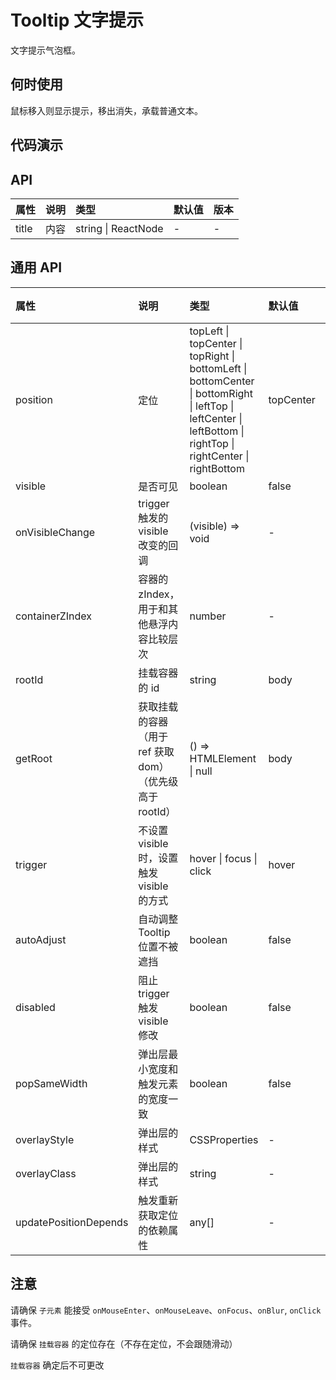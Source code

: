 


# Tooltip 文字提示

文字提示气泡框。

## 何时使用

鼠标移入则显示提示，移出消失，承载普通文本。

## 代码演示

<CodeWrapper>
    <CodeBox title="基本" desc={descNormal} code={codeNormal}>
        <DemoNormal />
    </CodeBox>
    <CodeBox title="定位" desc={descPosition} code={codePosition}>
        <DemoPosition />
    </CodeBox>
</CodeWrapper>

## API

<div className="api">

| 属性  | 说明 | 类型                | 默认值 | 版本 |
| :---- | :--- | :------------------ | :----- | :--- |
| title | 内容 | string \| ReactNode | -      | -    |

</div>

## 通用 API

<div className="api">

| 属性                  | 说明                                                     | 类型                                                                                                                                                           | 默认值    | 版本 |
| :-------------------- | :------------------------------------------------------- | :------------------------------------------------------------------------------------------------------------------------------------------------------------- | :-------- | :--- |
| position              | 定位                                                     | topLeft \| topCenter \| topRight \| bottomLeft \| bottomCenter \| bottomRight \| leftTop \| leftCenter \| leftBottom \| rightTop \| rightCenter \| rightBottom | topCenter | -    |
| visible               | 是否可见                                                 | boolean                                                                                                                                                        | false     | -    |
| onVisibleChange       | trigger 触发的 visible 改变的回调                        | (visible) => void                                                                                                                                              | -         | -    |
| containerZIndex       | 容器的 zIndex， 用于和其他悬浮内容比较层次               | number                                                                                                                                                         | -         | -    |
| rootId                | 挂载容器的 id                                            | string                                                                                                                                                         | body      | -    |
| getRoot               | 获取挂载的容器（用于 ref 获取 dom）（优先级高于 rootId） | () => HTMLElement \| null                                                                                                                                      | body      | -    |
| trigger               | 不设置 visible 时，设置触发 visible 的方式               | hover \| focus \| click                                                                                                                                        | hover     | -    |
| autoAdjust            | 自动调整 Tooltip 位置不被遮挡                            | boolean                                                                                                                                                        | false     | -    |
| disabled              | 阻止 trigger 触发 visible 修改                           | boolean                                                                                                                                                        | false     | -    |
| popSameWidth          | 弹出层最小宽度和触发元素的宽度一致                       | boolean                                                                                                                                                        | false     | -    |
| overlayStyle          | 弹出层的样式                                             | CSSProperties                                                                                                                                                  | -         | -    |
| overlayClass          | 弹出层的样式                                             | string                                                                                                                                                         | -         | -    |
| updatePositionDepends | 触发重新获取定位的依赖属性                               | any[]                                                                                                                                                          | -         | -    |

</div>

## 注意

请确保 `子元素` 能接受 `onMouseEnter`、`onMouseLeave`、`onFocus`、`onBlur`, `onClick` 事件。

请确保 `挂载容器` 的定位存在（不存在定位，不会跟随滑动）

`挂载容器` 确定后不可更改
